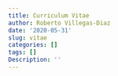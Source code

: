 ```yaml
---
title: Curriculum Vitae
author: Roberto Villegas-Diaz
date: '2020-05-31'
slug: vitae
categories: []
tags: []
Description: ''
---
```

